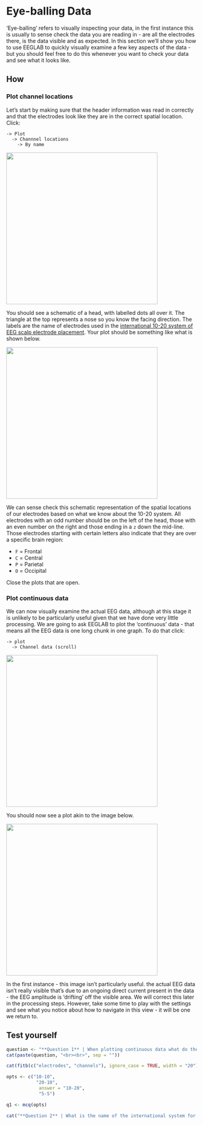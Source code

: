 # Eye-balling Data {.unnumbered} 

'Eye-balling' refers to visually inspecting your data, in the first instance this is usually to sense check the data you are reading in - are all the electrodes there, is the data visible and as expected. In this section we'll show you how to use EEGLAB to quickly visually examine a few key aspects of the data - but you should feel free to do this whenever you want to check your data and see what it looks like. 

## How
### Plot channel locations

Let's start by making sure that the header information was read in correctly and that the electrodes look like they are in the correct spatial location. Click: 

    -> Plot
      -> Channnel locations
        -> By name

![](steps\4.png){width="400"}

You should see a schematic of a head, with labelled dots all over it. The triangle at the top represents a nose so you know the facing direction. The labels are the name of electrodes used in the [international 10-20 system of EEG scalp electrode placement](https://en.wikipedia.org/wiki/10%E2%80%9320_system_(EEG)). Your plot should be something like what is shown below. 

![](steps\5.png){width="400"}

We can sense check this schematic representation of the spatial locations of our electrodes based on what we know about the 10-20 system. All electrodes with an odd number should be on the left of the head, those with an even number on the right and those ending in a `z` down the mid-line. Those electrodes starting with certain letters also indicate that they are over a specific brain region: 

-  `F` = Frontal
-  `C` = Central
-  `P` = Parietal
-  `O` = Occipital 

Close the plots that are open.

### Plot continuous data {#sec-ebdata}

We can now visually examine the actual EEG data, although at this stage it is unlikely to be particularly useful given that we have done very little processing. We are going to ask EEGLAB to plot the 'continuous' data - that means all the EEG data is one long chunk in one graph. To do that click: 

    -> plot
      -> Channel data (scroll)

![](steps\6.png){width="400"}
      
      
You should now see a plot akin to the image below. 


![](steps\7.png){width="400"}

In the first instance - this image isn't particularly useful. the actual EEG data isn't really visible that's due to an ongoing direct current present in the data - the EEG amplitude is 'drifting' off the visible area. We will correct this later in the processing steps. However, take some time to play with the settings and see what you notice about how to navigate in this view - it will be one we return to. 

## Test yourself

```r
question <- "**Question 1** | When plotting continuous data what do the labels plotted on the y-axis represent? "
cat(paste(question, "<br><br>", sep = ""))

cat(fitb(c("electrodes", "channels"), ignore_case = TRUE, width = "20"))

```


```r

opts <- c("10-10", 
           "20-10", 
            answer = "10-20", 
            "5-5")

q1 <- mcq(opts)

cat("**Question 2** | What is the name of the international system for electrode placement?","<br><br>", q1)
```